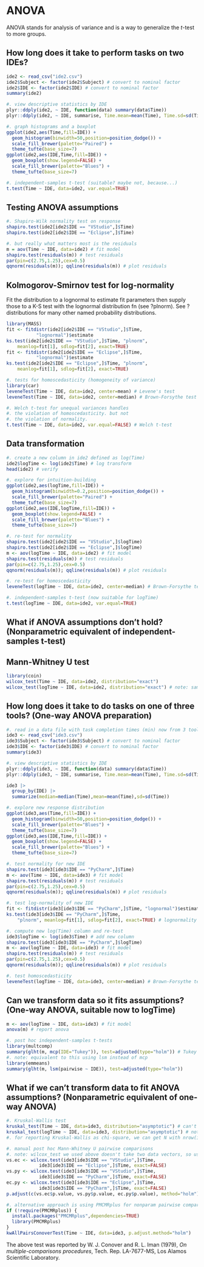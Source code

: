 
# ANOVA
ANOVA stands for analysis of variance and is a way to generalize the $t$-test to more groups.

## How long does it take to perform tasks on two IDEs?

```r
ide2 <- read_csv("ide2.csv")
ide2$Subject <- factor(ide2$Subject) # convert to nominal factor
ide2$IDE <- factor(ide2$IDE) # convert to nominal factor
summary(ide2)

#. view descriptive statistics by IDE
plyr::ddply(ide2, ~ IDE, function(data) summary(data$Time))
plyr::ddply(ide2, ~ IDE, summarise, Time.mean=mean(Time), Time.sd=sd(Time))

#. graph histograms and a boxplot
ggplot(ide2,aes(Time,fill=IDE)) +
  geom_histogram(binwidth=50,position=position_dodge()) +
  scale_fill_brewer(palette="Paired") +
  theme_tufte(base_size=7)
ggplot(ide2,aes(IDE,Time,fill=IDE)) +
  geom_boxplot(show.legend=FALSE) +
  scale_fill_brewer(palette="Blues") +
  theme_tufte(base_size=7)

#. independent-samples t-test (suitable? maybe not, because...)
t.test(Time ~ IDE, data=ide2, var.equal=TRUE)
```

## Testing ANOVA assumptions

```r
#. Shapiro-Wilk normality test on response
shapiro.test(ide2[ide2$IDE == "VStudio",]$Time)
shapiro.test(ide2[ide2$IDE == "Eclipse",]$Time)

#. but really what matters most is the residuals
m = aov(Time ~ IDE, data=ide2) # fit model
shapiro.test(residuals(m)) # test residuals
par(pin=c(2.75,1.25),cex=0.5)
qqnorm(residuals(m)); qqline(residuals(m)) # plot residuals
```

## Kolmogorov-Smirnov test for log-normality
Fit the distribution to a lognormal to estimate fit parameters
then supply those to a K-S test with the lognormal distribution fn (see ?plnorm).
See ?distributions for many other named probability distributions.

```r
library(MASS)
fit <- fitdistr(ide2[ide2$IDE == "VStudio",]$Time,
	       "lognormal")$estimate
ks.test(ide2[ide2$IDE == "VStudio",]$Time, "plnorm",
	meanlog=fit[1], sdlog=fit[2], exact=TRUE)
fit <- fitdistr(ide2[ide2$IDE == "Eclipse",]$Time,
	       "lognormal")$estimate
ks.test(ide2[ide2$IDE == "Eclipse",]$Time, "plnorm",
	meanlog=fit[1], sdlog=fit[2], exact=TRUE)

#. tests for homoscedasticity (homogeneity of variance)
library(car)
leveneTest(Time ~ IDE, data=ide2, center=mean) # Levene's test
leveneTest(Time ~ IDE, data=ide2, center=median) # Brown-Forsythe test

#. Welch t-test for unequal variances handles
#. the violation of homoscedasticity. but not
#. the violation of normality.
t.test(Time ~ IDE, data=ide2, var.equal=FALSE) # Welch t-test
```

## Data transformation

```r
#. create a new column in ide2 defined as log(Time)
ide2$logTime <- log(ide2$Time) # log transform
head(ide2) # verify

#. explore for intuition-building
ggplot(ide2,aes(logTime,fill=IDE)) +
  geom_histogram(binwidth=0.2,position=position_dodge()) +
  scale_fill_brewer(palette="Paired") +
  theme_tufte(base_size=7)
ggplot(ide2,aes(IDE,logTime,fill=IDE)) +
  geom_boxplot(show.legend=FALSE) +
  scale_fill_brewer(palette="Blues") +
  theme_tufte(base_size=7)

#. re-test for normality
shapiro.test(ide2[ide2$IDE == "VStudio",]$logTime)
shapiro.test(ide2[ide2$IDE == "Eclipse",]$logTime)
m <- aov(logTime ~ IDE, data=ide2) # fit model
shapiro.test(residuals(m)) # test residuals
par(pin=c(2.75,1.25),cex=0.5)
qqnorm(residuals(m)); qqline(residuals(m)) # plot residuals

#. re-test for homoscedasticity
leveneTest(logTime ~ IDE, data=ide2, center=median) # Brown-Forsythe test

#. independent-samples t-test (now suitable for logTime)
t.test(logTime ~ IDE, data=ide2, var.equal=TRUE)
```

## What if ANOVA assumptions don't hold? (Nonparametric equivalent of independent-samples t-test)

## Mann-Whitney U test

```r
library(coin)
wilcox_test(Time ~ IDE, data=ide2, distribution="exact")
wilcox_test(logTime ~ IDE, data=ide2, distribution="exact") # note: same result
```

## How long does it take to do tasks on one of three tools? (One-way ANOVA preparation)

```r
#. read in a data file with task completion times (min) now from 3 tools
ide3 <- read_csv("ide3.csv")
ide3$Subject <- factor(ide3$Subject) # convert to nominal factor
ide3$IDE <- factor(ide3$IDE) # convert to nominal factor
summary(ide3)

#. view descriptive statistics by IDE
plyr::ddply(ide3, ~ IDE, function(data) summary(data$Time))
plyr::ddply(ide3, ~ IDE, summarise, Time.mean=mean(Time), Time.sd=sd(Time))

ide3 |>
  group_by(IDE) |>
  summarize(median=median(Time),mean=mean(Time),sd=sd(Time))

#. explore new response distribution
ggplot(ide3,aes(Time,fill=IDE)) +
  geom_histogram(binwidth=50,position=position_dodge()) +
  scale_fill_brewer(palette="Blues") +
  theme_tufte(base_size=7)
ggplot(ide3,aes(IDE,Time,fill=IDE)) +
  geom_boxplot(show.legend=FALSE) +
  scale_fill_brewer(palette="Blues") +
  theme_tufte(base_size=7)

#. test normality for new IDE
shapiro.test(ide3[ide3$IDE == "PyCharm",]$Time)
m <- aov(Time ~ IDE, data=ide3) # fit model
shapiro.test(residuals(m)) # test residuals
par(pin=c(2.75,1.25),cex=0.5)
qqnorm(residuals(m)); qqline(residuals(m)) # plot residuals

#. test log-normality of new IDE
fit <- fitdistr(ide3[ide3$IDE == "PyCharm",]$Time, "lognormal")$estimate
ks.test(ide3[ide3$IDE == "PyCharm",]$Time,
	"plnorm", meanlog=fit[1], sdlog=fit[2], exact=TRUE) # lognormality

#. compute new log(Time) column and re-test
ide3$logTime <- log(ide3$Time) # add new column
shapiro.test(ide3[ide3$IDE == "PyCharm",]$logTime)
m <- aov(logTime ~ IDE, data=ide3) # fit model
shapiro.test(residuals(m)) # test residuals
par(pin=c(2.75,1.25),cex=0.5)
qqnorm(residuals(m)); qqline(residuals(m)) # plot residuals

#. test homoscedasticity
leveneTest(logTime ~ IDE, data=ide3, center=median) # Brown-Forsythe test
```

## Can we transform data so it fits assumptions? (One-way ANOVA, suitable now to logTime)

```r
m <- aov(logTime ~ IDE, data=ide3) # fit model
anova(m) # report anova

#. post hoc independent-samples t-tests
library(multcomp)
summary(glht(m, mcp(IDE="Tukey")), test=adjusted(type="holm")) # Tukey means compare all pairs
#. note: equivalent to this using lsm instead of mcp
library(emmeans)
summary(glht(m, lsm(pairwise ~ IDE)), test=adjusted(type="holm"))
```

## What if we can't transform data to fit ANOVA assumptions? (Nonparametric equivalent of one-way ANOVA)

```r
#. Kruskal-Wallis test
kruskal_test(Time ~ IDE, data=ide3, distribution="asymptotic") # can't do exact with 3 levels
kruskal_test(logTime ~ IDE, data=ide3, distribution="asymptotic") # note: same result
#. for reporting Kruskal-Wallis as chi-square, we can get N with nrow(ide3)

#. manual post hoc Mann-Whitney U pairwise comparisons
#. note: wilcox_test we used above doesn't take two data vectors, so use wilcox.test
vs.ec <- wilcox.test(ide3[ide3$IDE == "VStudio",]$Time,
		    ide3[ide3$IDE == "Eclipse",]$Time, exact=FALSE)
vs.py <- wilcox.test(ide3[ide3$IDE == "VStudio",]$Time,
		    ide3[ide3$IDE == "PyCharm",]$Time, exact=FALSE)
ec.py <- wilcox.test(ide3[ide3$IDE == "Eclipse",]$Time,
		    ide3[ide3$IDE == "PyCharm",]$Time, exact=FALSE)
p.adjust(c(vs.ec$p.value, vs.py$p.value, ec.py$p.value), method="holm")

#. alternative approach is using PMCMRplus for nonparam pairwise comparisons
if (!require(PMCMRplus)) {
  install.packages("PMCMRplus",dependencies=TRUE)
  library(PMCMRplus)
}
kwAllPairsConoverTest(Time ~ IDE, data=ide3, p.adjust.method="holm")
```

The above test was reported by W. J. Conover and R. L. Iman (1979), _On multiple-comparisons
     procedures_, Tech. Rep. LA-7677-MS, Los Alamos Scientific Laboratory. 

